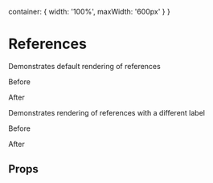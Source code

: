 

<Meta title="Components/References" component={References}/>

  container: {
    width: '100%',
    maxWidth: '600px'
  }
}

# References

Demonstrates default rendering of references

<Preview>
  <Story name="default">
    <div style={styles.container}>
      <p>Before</p>
      <References
          references={[
            { id: 'id1', title: 'title1' },
            { id: 'id2', title: 'title2' },
            { id: 'id3', title: 'title3' },
          ]}
        />
        <p>After</p>
    </div>
  </Story>
</Preview>

Demonstrates rendering of references with a different label

<Preview>
  <Story name="label">
    <div style={styles.container}>
        <p>Before</p>
        <References
          referencesLabel="Works Cited"
          references={[
            { id: 'id1', title: 'title1' },
            { id: 'id2', title: 'title2' },
            { id: 'id3', title: 'title3' },
          ]}
        />
        <p>After</p>
    </div>
  </Story>
</Preview>

## Props

<ArgsTable of={References} />
